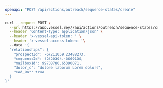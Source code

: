 ```yaml
---
openapi: "POST /api/actions/outreach/sequence-states/create"
---
```


<RequestExample>

```bash Request
curl --request POST \
  --url https://app.vessel.dev//api/actions/outreach/sequence-states/create \
  --header 'Content-Type: application/json' \
  --header 'x-vessel-api-token: ' \
  --header 'x-vessel-access-token: '\ 
  --data '{
  "relationships": {
    "prospectId": -67211059.23488273,
    "sequenceId": 42420304.48660138,
    "mailboxId": 99708780.65390071,
    "dolor_c": "dolore laborum Lorem dolore",
    "sed_8a": true
  }
}'
```

</RequestExample>


      
